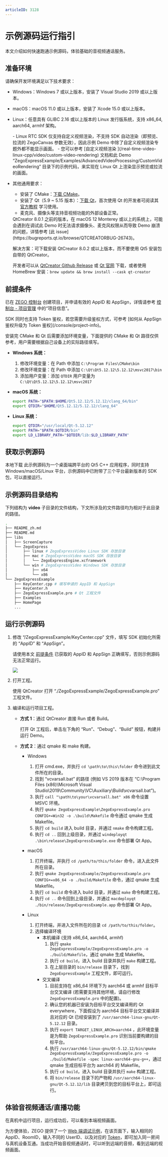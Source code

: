 ```yaml
---
articleID: 3128
---
```

# 示例源码运行指引

本文介绍如何快速跑通示例源码，体验基础的音视频通话服务。

## 准备环境

请确保开发环境满足以下技术要求：

* Windows：Windows 7 或以上版本，安装了 Visual Studio 2019 或以上版本。
* macOS：macOS 11.0 或以上版本，安装了 Xcode 15.0 或以上版本。
* Linux：任意具有 GLIBC 2.16 或以上版本的 Linux 发行版系统，支持 x86_64, aarch64, armhf 架构。

    <Note title="说明">
    - Linux RTC SDK 仅支持自定义视频渲染，不支持 SDK 自动渲染（即预览、拉流的 ZegoCanvas 参数无效），因此示例 Demo 中除了自定义视频渲染专题外都不能显示画面。
    - 您可以参考 [自定义视频渲染 ](/real-time-video-linux-cpp/video/custom-video-rendering) 文档和此 Demo “ZegoExpressExample/Examples/AdvancedVideoProcessing/CustomVideoRendering” 目录下的示例代码，来实现在 Linux Qt 上渲染显示预览或拉流的画面。

    </Note>

- 其他通用要求：
    * 安装了 CMake：[下载 CMake](https://cmake.org/download/)。
    * 安装了 Qt（5.9 ~ 5.15 版本）：[下载 Qt](https://download.qt.io/archive/qt/)，首次使用 Qt 的开发者可阅读其 [官方教程](https://doc.qt.io/qt-5/gettingstarted.html) 学习使用。
    * 麦克风、摄像头等支持音视频功能的外部设备正常。

    <Warning title="注意">
    QtCreator 8.0.1 之前的版本，在 macOS 12 Monterey 或以上的系统上，可能会遇到在调试此 Demo 时无法请求摄像头、麦克风权限从而导致 Demo 崩溃的问题，详情参考 [此 issue](https://bugreports.qt.io/browse/QTCREATORBUG-26743)。

    解决方案：可下载安装 QtCreator 8.0.2 或以上版本，而不要使用 Qt5 安装包自带的 QtCreator。

    开发者可以从 [QtCreator Github Release](https://github.com/qt-creator/qt-creator/releases) 或 [Qt 官网](https://download.qt.io/official_releases/qtcreator/) 下载，或者使用 HomeBrew 安装：`brew update && brew install --cask qt-creator`
    </Warning>

## 前提条件

已在 [ZEGO 控制台](https://console.zego.im) 创建项目，并申请有效的 AppID 和 AppSign，详情请参考 [控制台 - 项目管理](/console/project-info) 中的“项目信息”。

<Warning title="注意">
SDK 同时也支持 Token 鉴权，若您需要升级鉴权方式，可参考 [如何从 AppSign 鉴权升级为 Token 鉴权](/console/project-info)。
</Warning>

安装完 CMake 和 Qt 后需要添加环境变量，下面提供的 CMake 和 Qt 路径仅供参考，用户需要根据自己设备上的实际路径填写。

- **Windows 系统：**

   1. 修改环境变量：在 Path 中添加 `C:\Program Files\CMake\bin`
   2. 修改环境变量：在 Path 中添加 `C:\Qt\Qt5.12.12\5.12.12\msvc2017\bin`
   3. 添加用户变量：添加 `QTDIR` 用户变量为 `C:\Qt\Qt5.12.12\5.12.12\msvc2017`

- **macOS 系统：**

  ```bash
  export PATH="$PATH:$HOME/Qt5.12.12/5.12.12/clang_64/bin"
  export QTDIR="$HOME/Qt5.12.12/5.12.12/clang_64"
  ```

- **Linux 系统：**

  ```bash
  export QTDIR="/usr/local/Qt-5.12.12"
  export PATH="$PATH:$QTDIR/bin"
  export LD_LIBRARY_PATH="$QTDIR/lib:$LD_LIBRARY_PATH"
  ```
## 获取示例源码
<Card title="示例源码" href="https://artifact-demo.zego.im/express/example/video/qt_cpp/ZegoExpressDemo_qt_cpp.zip">
本地下载
</Card>
<Note title="说明">
此示例源码为一个桌面端跨平台的 Qt5 C++ 应用程序，同时支持 Windows/macOS/Linux 平台，示例源码中已附带了三个平台最新版本的 SDK 包，可以直接运行。
</Note>

## 示例源码目录结构

下列结构为 **video** 子目录的文件结构，下文所涉及的文件路径均为相对于此目录的路径。

```bash
.
├── README_zh.md
├── README.md
├── libs
│   ├── ScreenCapture
│   └── ZegoExpress
│       ├── linux # ZegoExpressVideo Linux SDK 存放目录
│       ├── mac # ZegoExpressVideo macOS SDK 存放目录
│       │   └── ZegoExpressEngine.xcframework
│       └── win # ZegoExpressVideo Windows SDK 存放目录
│           ├── x64
│           └── x86
└── ZegoExpressExample
    ├── KeyCenter.cpp # 填写申请的 AppID 和 AppSign
    ├── KeyCenter.h
    ├── ZegoExpressExample.pro # Qt 工程文件
    ├── Examples
    ├── HomePage
    ...
```

## 运行示例源码

1. 修改 “/ZegoExpressExample/KeyCenter.cpp” 文件，填写 SDK 初始化所需的 “AppID” 和 “AppSign”。

    <Warning title="注意">


    请使用本文 [前提条件](#前提条件) 已获取的 AppID 和 AppSign 正确填写，否则示例源码无法正常运行。
    </Warning>

    <Frame width="512" height="auto">
        <img src="https://doc-media.zego.im/sdk-doc/Pics/QuickStart/sample_code/sample_code_win.png" />
    </Frame>

2. 打开工程。

    使用 QtCreator 打开 “./ZegoExpressExample/ZegoExpressExample.pro” 工程文件。

3. 编译和运行项目工程。

    - **方式 1**：通过 QtCreator 直接 Run 或者 Build。

        打开 Qt 工程后，单击左下角的 “Run”、“Debug”、“Build” 按钮，构建并运行 Demo。

    - **方式 2**：通过 qmake 和 make 构建。

        * Windows

            1. 打开 cmd.exe，并执行 `cd \path\to\this\folder` 命令进到此文件所在的目录。
            2. 找到 “vcvarsall.bat” 的路径 (例如 VS 2019 版本在 “C:\Program Files (x86)\Microsoft Visual Studio\2019\Community\VC\Auxiliary\Build\vcvarsall.bat”)。
            3. 执行 `call "\path\to\your\vcvarsall.bat" x86` 命令设置 MSVC 环境。
            4. 执行 `qmake ZegoExpressExample\ZegoExpressExample.pro CONFIG+=Win32 -o .\build\Makefile` 命令通过 qmake 生成 Makefile。
            5. 执行 `cd build` 进入 build 目录，并通过 `nmake` 命令构建工程。
            6. 执行 `cd ..` 回到上级目录，并通过 `windeployqt .\bin\release\ZegoExpressExample.exe` 命令部署 Qt App。

        * macOS

            1. 打开终端，并执行 `cd /path/to/this/folder` 命令，进入此文件所在目录。
            2. 执行 `qmake ZegoExpressExample/ZegoExpressExample.pro CONFIG+=x86_64 -o ./build/Makefile` 命令，通过 qmake 生成 Makefile。
            3. 执行 `cd build` 命令进入 build 目录，并通过 `make` 命令构建工程。
            4. 执行 `cd ..` 命令回到上级目录，并通过 `macdeployqt ./bin/release/ZegoExpressExample.app` 命令部署 Qt App。

        * Linux

            1. 打开终端，并进入文件所在的目录 `cd /path/to/this/folder`。
            2. 选择编译环境
                * 本机编译 (支持 x86_64, aarch64, armhf)
                    1. 执行 `qmake ZegoExpressExample/ZegoExpressExample.pro -o ./build/Makefile`，通过 qmake 生成 Makefile。
                    2. 执行 `cd build`，进入 build 目录并执行 `make` 构建工程。
                    3. 在上层目录的 `bin/release` 目录下，找到 `ZegoExpressExample` 工程文件，即可运行。
                * 交叉编译
                    1. 目前支持在 x86_64 环境下为 aarch64 或 armhf 目标平台交叉编译 (若需要支持其他环境，请自行修改 `ZegoExpressExample.pro` 中的配置)。
                    2. 确认您的机器已安装为目标平台交叉编译用的 Qt everywhere，下面假设为 aarch64 目标平台交叉编译并且对应的 Qt 已经安装到了 `/usr/aarch64-linux-gnu/Qt-5.12.12` 目录。
                    3. 执行 `export TARGET_LINUX_ARCH=aarch64` ，此环境变量是为帮助 `ZegoExpressExample.pro` 识别当前要构建的目标平台。
                    4. 执行 `/usr/aarch64-linux-gnu/Qt-5.12.12/bin/qmake ZegoExpressExample/ZegoExpressExample.pro -o ./build/Makefile -spec linux-aarch64-gnu-g++`，通过 qmake 生成目标平台为 aarch64 的 Makefile。
                    5. 执行 `cd build`，进入 build 目录并执行 `make` 构建工程。
                    6. 将 `bin/release` 目录下的产物和 `/usr/aarch64-linux-gnu/Qt-5.12.12/lib` 目录拷贝到您的目标平台上，即可运行。

## 体验音视频通话/直播功能

在真机中运行项目，运行成功后，可以看到本端视频画面。

为方便体验，ZEGO 提供了一个 [Web 端调试示例](https://zegodev.github.io/zego-express-webrtc-sample/assistDev/index.html)，在该页面下，输入相同的 AppID、RoomID，输入不同的 UserID、以及对应的 [Token](/console/development-assistance/temporary-token)，即可加入同一房间与真机设备互通。当成功开始音视频通话时，可以听到远端的音频，看到远端的视频画面。

